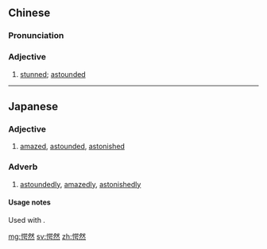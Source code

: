 ==Chinese==
{{zh-forms}}

===Pronunciation===
{{zh-pron
|m=èrán
|c=ngok6 jin4
|cat=a
}}

===Adjective===
{{zh-adj}}

# [[stunned]]; [[astounded]]

----

==Japanese==
{{ja-kanjitab|がく|ぜん|yomi=o}}

===Adjective===
{{ja-adj|がくぜん|decl=tari}}

# [[amazed]], [[astounded]], [[astonished]]

===Adverb===
{{ja-pos|adverb|がくぜん}}

# [[astoundedly]], [[amazedly]], [[astonishedly]]

====Usage notes====
Used with {{l|ja|と}}.

[[mg:愕然]]
[[sv:愕然]]
[[zh:愕然]]
